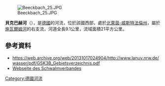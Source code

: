 {{Distinguish|貝克河 (利珀河支流)|拜爾巴赫河|貝爾根巴赫河|貝克爾巴赫河}}
{{Multiple issues|
{{Expand language|1=de|time=2020-07-09T02:25:14+00:00}}
{{No footnotes|time=2020-07-09T03:51:12+00:00}}
{{Onesource|time=2020-07-09T03:51:12+00:00}}
}}
{{Coord|51|8|33|N|6|16|33|E|display=title}}

[[Image:Beeckbach_25.JPG|right]]

'''貝克巴赫河'''（{{lang-de|Beeckbach}}），是[[德國|德國]]的河流，位於該國西部，處於[[北萊茵-威斯特法倫州|北萊茵-威斯特法倫州]]，屬於[[施瓦爾姆河_(默兹河支流)|施瓦爾姆河]]的右支流，河道全長9.1公里，流域面積21平方公里。

==參考資料==
* https://web.archive.org/web/20131017024904/http://www.lanuv.nrw.de/wasser/pdf/GSK3B_Gebietsverzeichnis.pdf
* [http://www.schwalmverband.de/ Webseite des Schwalmverbandes] {{Wayback|url=http://www.schwalmverband.de/ |date=20201020134307 }}

{{Germany-geo-stub}}
[[Category:德國河流|Category:德國河流]]